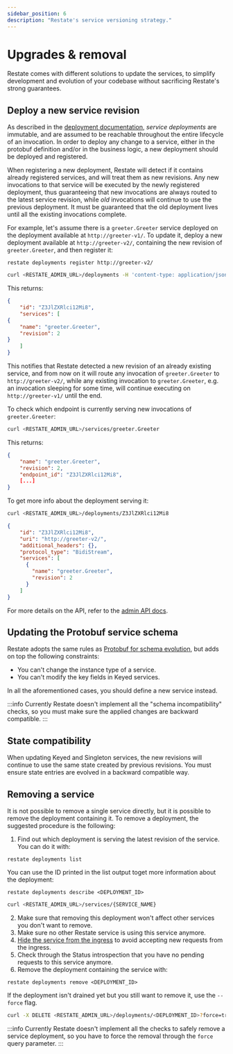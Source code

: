 ```yaml
---
sidebar_position: 6
description: "Restate's service versioning strategy."
---
```



# Upgrades & removal

Restate comes with different solutions to update the services, to simplify development and evolution of your codebase without sacrificing Restate's strong guarantees.

## Deploy a new service revision

As described in the [deployment documentation](/services/deployment/general), *service deployments* are immutable, and are assumed to be reachable throughout the entire lifecycle of an invocation. In order to deploy any change to a service, either in the protobuf definition and/or in the business logic, a new deployment should be deployed and registered.

When registering a new deployment, Restate will detect if it contains already registered services, and will treat them as new revisions. Any new invocations to that service will be executed by the newly registered deployment, thus guaranteeing that new invocations are always routed to the latest service revision, while *old* invocations will continue to use the previous deployment. It must be guaranteed that the old deployment lives until all the existing invocations complete.

For example, let's assume there is a `greeter.Greeter` service deployed on the deployment available at `http://greeter-v1/`. To update it, deploy a new deployment available at `http://greeter-v2/`, containing the new revision of `greeter.Greeter`, and then register it:

<Tabs groupId="interface" queryString>
<TabItem value="cli" label="CLI">

```shell
restate deployments register http://greeter-v2/
```

</TabItem>
<TabItem value="curl" label="curl">

```bash
curl <RESTATE_ADMIN_URL>/deployments -H 'content-type: application/json' -d '{"uri": "http://greeter-v2/"}'
```

This returns:

```json
{
    "id": "Z3JlZXRlci12Mi8",
    "services": [
{
    "name": "greeter.Greeter",
    "revision": 2
}
    ]
}
```

</TabItem>
</Tabs>

This notifies that Restate detected a new revision of an already existing service, and from now on it will route any invocation of `greeter.Greeter` to `http://greeter-v2/`, while any existing invocation to `greeter.Greeter`, e.g. an invocation sleeping for some time, will continue executing on `http://greeter-v1/` until the end.

To check which endpoint is currently serving new invocations of `greeter.Greeter`:

```bash
curl <RESTATE_ADMIN_URL>/services/greeter.Greeter
```

This returns:

```json
{
    "name": "greeter.Greeter",
    "revision": 2,
    "endpoint_id": "Z3JlZXRlci12Mi8",
    [...]
}
```

To get more info about the deployment serving it:

```bash
curl <RESTATE_ADMIN_URL>/deployments/Z3JlZXRlci12Mi8
```

```json
{
    "id": "Z3JlZXRlci12Mi8",
    "uri": "http://greeter-v2/",
    "additional_headers": {},
    "protocol_type": "BidiStream",
    "services": [
      {
        "name": "greeter.Greeter",
        "revision": 2
      }
    ]
}
```

For more details on the API, refer to the [admin API docs](/references/admin-api#tag/deployment/operation/create_deployment).

## Updating the Protobuf service schema

Restate adopts the same rules as [Protobuf for schema evolution](https://protobuf.dev/programming-guides/dos-donts/), but adds on top the following constraints:

* You can't change the instance type of a service.
* You can't modify the key fields in Keyed services.

In all the aforementioned cases, you should define a new service instead.

:::info
Currently Restate doesn't implement all the "schema incompatibility" checks, so you must make sure the applied changes are backward compatible.
:::

## State compatibility

When updating Keyed and Singleton services, the new revisions will continue to use the same state created by previous revisions. You must ensure state entries are evolved in a backward compatible way.

## Removing a service

It is not possible to remove a single service directly, but it is possible to remove the deployment containing it. To remove a deployment, the suggested procedure is the following:

1. Find out which deployment is serving the latest revision of the service. You can do it with:

<Tabs groupId="interface" queryString>
<TabItem value="cli" label="CLI">

```shell
restate deployments list
```

You can use the ID printed in the list output toget more information about the deployment:

```shell
restate deployments describe <DEPLOYMENT_ID>
```

</TabItem>
<TabItem value="curl" label="curl">

```bash
curl <RESTATE_ADMIN_URL>/services/{SERVICE_NAME}
```

</TabItem>
</Tabs>



2. Make sure that removing this deployment won't affect other services you don't want to remove.
3. Make sure no other Restate service is using this service anymore.
4. [Hide the service from the ingress](/services/invocation#hiding-services-from-the-ingress) to avoid accepting new requests from the ingress.
5. Check through the Status introspection that you have no pending requests to this service anymore.
6. Remove the deployment containing the service with:


<Tabs groupId="interface" queryString>
<TabItem value="cli" label="CLI">

```shell
restate deployments remove <DEPLOYMENT_ID>
```

If the deployment isn't drained yet but you still want to remove it, use the `--force` flag.

</TabItem>
<TabItem value="curl" label="curl">

```bash
curl -X DELETE <RESTATE_ADMIN_URL>/deployments/<DEPLOYMENT_ID>?force=true
```


</TabItem>
</Tabs>

:::info
Currently Restate doesn't implement all the checks to safely remove a service deployment, so you have to force the removal through the `force` query parameter.
:::
